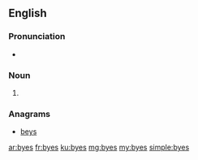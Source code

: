 ==English==

===Pronunciation===
* {{rhymes|aɪz|lang=en}}

===Noun===
{{head|en|plural}}

# {{plural of|bye|lang=en}}

===Anagrams===
* [[beys#English|beys]]

[[ar:byes]]
[[fr:byes]]
[[ku:byes]]
[[mg:byes]]
[[my:byes]]
[[simple:byes]]